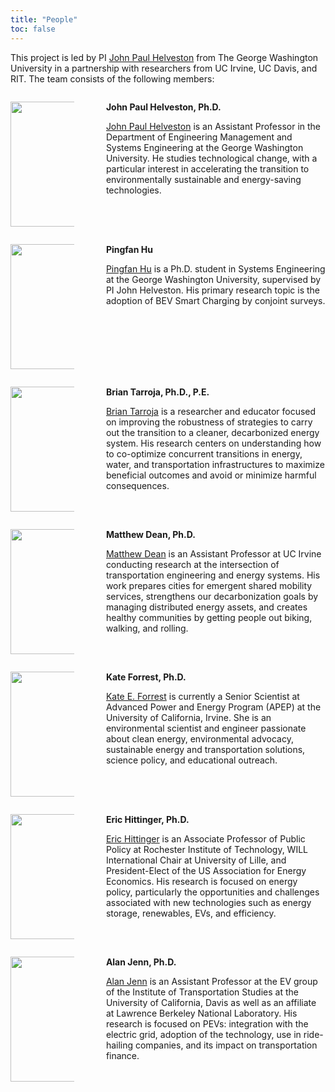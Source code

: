 ```yaml
---
title: "People"
toc: false
---
```


This project is led by PI [John Paul Helveston](https://www.jhelvy.com/) from The George Washington University in a partnership with researchers from UC Irvine, UC Davis, and RIT. The team consists of the following members:

::: columns
::: {.column width="22%"}
![](/figs/jph.jpeg){width="200"}
:::

::: {.column width="2%"}
:::

::: {.column width="76%"}
**John Paul Helveston, Ph.D.**

[John Paul Helveston](https://www.jhelvy.com) is an Assistant Professor in the Department of Engineering Management and Systems Engineering at the George Washington University. He studies technological change, with a particular interest in accelerating the transition to environmentally sustainable and energy-saving technologies.
:::
:::

::: columns
::: {.column width="22%"}
![](/figs/pingfan_hu.jpeg){width="200"}
:::

::: {.column width="2%"}
:::

::: {.column width="76%"}
**Pingfan Hu**

[Pingfan Hu](https://pingfanhu.com) is a Ph.D. student in Systems Engineering at the George Washington University, supervised by PI John Helveston. His primary research topic is the adoption of BEV Smart Charging by conjoint surveys.
:::
:::

::: columns
::: {.column width="22%"}
![](/figs/brian_tarroja.jpeg){width="200"}
:::

::: {.column width="2%"}
:::

::: {.column width="76%"}
**Brian Tarroja, Ph.D., P.E.**

[Brian Tarroja](https://btarroja.wixsite.com/btarroja) is a researcher and educator focused on improving the robustness of strategies to carry out the transition to a cleaner, decarbonized energy system. His research centers on understanding how to co-optimize concurrent transitions in energy, water, and transportation infrastructures to maximize beneficial outcomes and avoid or minimize harmful consequences.
:::
:::

::: columns
::: {.column width="22%"}
![](/figs/matthew_dean.jpeg){width="200"}
:::

::: {.column width="2%"}
:::

::: {.column width="76%"}
**Matthew Dean, Ph.D.**

[Matthew Dean](https://engineering.uci.edu/users/matthew-dean) is an Assistant Professor at UC Irvine conducting research at the intersection of transportation engineering and energy systems. His work prepares cities for emergent shared mobility services, strengthens our decarbonization goals by managing distributed energy assets, and creates healthy communities by getting people out biking, walking, and rolling.
:::
:::

::: columns
::: {.column width="22%"}
![](/figs/kate_forrest.jpeg){width="200"}
:::

::: {.column width="2%"}
:::

::: {.column width="76%"}
**Kate Forrest, Ph.D.**

[Kate E. Forrest](https://www.linkedin.com/in/kate-forrest-ph-d-7688112b/) is currently a Senior Scientist at Advanced Power and Energy Program (APEP) at the University of California, Irvine. She is an environmental scientist and engineer passionate about clean energy, environmental advocacy, sustainable energy and transportation solutions, science policy, and educational outreach.
:::
:::

::: columns
::: {.column width="22%"}
![](/figs/eric_hittinger.jpeg){width="200"}
:::

::: {.column width="2%"}
:::

::: {.column width="76%"}
**Eric Hittinger, Ph.D.**

[Eric Hittinger](https://www.rit.edu/directory/eshgpt-eric-hittinger) is an Associate Professor of Public Policy at Rochester Institute of Technology, WILL International Chair at University of Lille, and President-Elect of the US Association for Energy Economics. His research is focused on energy policy, particularly the opportunities and challenges associated with new technologies such as energy storage, renewables, EVs, and efficiency.
:::
:::

::: columns
::: {.column width="22%"}
![](/figs/alan_jenn.jpeg){width="200"}
:::

::: {.column width="2%"}
:::

::: {.column width="76%"}
**Alan Jenn, Ph.D.**

[Alan Jenn](https://its.ucdavis.edu/people/alan-jenn/) is an Assistant Professor at the EV group of the Institute of Transportation Studies at the University of California, Davis as well as an affiliate at Lawrence Berkeley National Laboratory. His research is focused on PEVs: integration with the electric grid, adoption of the technology, use in ride-hailing companies, and its impact on transportation finance.
:::
:::
